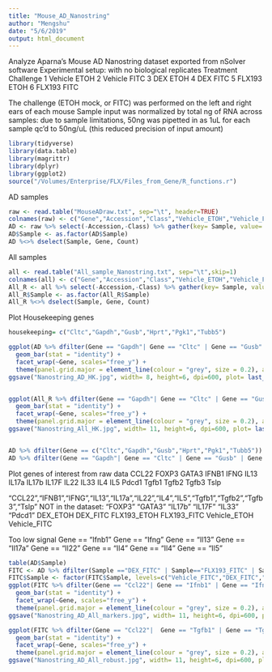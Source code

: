 ```yaml
---
title: "Mouse_AD_Nanostring"
author: "Mengshu"
date: "5/6/2019"
output: html_document
---
```


Analyze Aparna's Mouse AD Nanostring dataset exported from nSolver software
Experimental setup: with no biological replicates
	Treatment	Challenge
1	Vehicle	  ETOH
2	Vehicle	  FITC
3	DEX	      ETOH
4	DEX	      FITC
5	FLX193	  ETOH
6	FLX193	  FITC

The challenge (ETOH mock, or FITC) was performed on the left and right ears of each mouse
Sample input was normalized by total ng of RNA across samples: due to sample limitations, 50ng was pipetted in as 1uL for each sample qc'd to 50ng/uL (this reduced precision of input amount)

```r
library(tidyverse)
library(data.table)
library(magrittr)
library(dplyr)
library(ggplot2)
source("/Volumes/Enterprise/FLX/Files_from_Gene/R_functions.r")
```
AD samples
```r
raw <- read.table("MouseADraw.txt", sep="\t", header=TRUE)
colnames(raw) <- c("Gene","Accession","Class","Vehicle_ETOH","Vehicle_FITC","DEX_ETOH","DEX_FITC","FLX193_ETOH","FLX193_FITC")
AD <- raw %>% select(-Accession,-Class) %>% gather(key= Sample, value= "Count", -Gene) # Both they Key and Value are newly created for the gathered data. Specity the column that doesn't change in the 3rd term with -
AD$Sample <- as.factor(AD$Sample)
AD %<>% dselect(Sample, Gene, Count)
```

All samples
```r
all <- read.table("All_sample_Nanostring.txt", sep="\t",skip=1)
colnames(all) <- c("Gene","Accession","Class","Vehicle_ETOH","Vehicle_FITC","DEX_ETOH","DEX_FITC","FLX193_ETOH","FLX193_FITC","CT26-Tumor","CT26-OVA","CT26-LMP1_Tumor1","CT26-LMP1_Tumor2","3-3_Ctrl","6-1_Treatment")
All_R <- all %>% select(-Accession,-Class) %>% gather(key= Sample, value= "Count", -Gene) # Both they Key and Value are newly created for the gathered data. Specity the column that doesn't change in the 3rd term with -
All_R$Sample <- as.factor(All_R$Sample)
All_R %<>% dselect(Sample, Gene, Count)
```

Plot Housekeeping genes
```r
housekeeping= c("Cltc","Gapdh","Gusb","Hprt","Pgk1","Tubb5")

ggplot(AD %>% dfilter(Gene == "Gapdh"| Gene == "Cltc" | Gene == "Gusb" | Gene == "Hprt" | Gene == "Pgk1" | Gene == "Tubb5"), aes(x=Sample, y= Count,fill=Gene)) +
  geom_bar(stat = "identity") +
  facet_wrap(~Gene, scales="free_y") +
  theme(panel.grid.major = element_line(colour = "grey", size = 0.2), axis.text.x = element_text(angle = 55, hjust = 1),legend.position = "none",plot.margin = unit(c(1,1,1,5), "cm")) +
ggsave("Nanostring_AD_HK.jpg", width= 8, height=6, dpi=600, plot= last_plot(), units = "in")


ggplot(All_R %>% dfilter(Gene == "Gapdh"| Gene == "Cltc" | Gene == "Gusb" | Gene == "Hprt" | Gene == "Pgk1" | Gene == "Tubb5"), aes(x=Sample, y= Count,fill=Gene)) +
  geom_bar(stat = "identity") +
  facet_wrap(~Gene, scales="free_y") +
  theme(panel.grid.major = element_line(colour = "grey", size = 0.2), axis.text.x = element_text(angle = 55, hjust = 1),legend.position = "none",plot.margin = unit(c(1,1,1,5), "cm")) +
ggsave("Nanostring_All_HK.jpg", width= 11, height=6, dpi=600, plot= last_plot(), units = "in")


AD %>% dfilter(Gene == c("Cltc","Gapdh","Gusb","Hprt","Pgk1","Tubb5"))
AD %>% dfilter(Gene == "Gapdh"| Gene == "Cltc" | Gene == "Gusb" | Gene == "Hprt" | Gene == "Pgk1" | Gene == "Tubb5")

```
Plot genes of interest from raw data
CCL22
FOXP3
GATA3
IFNB1
IFNG
IL13
IL17a
IL17b
IL17F
IL22
IL33
IL4
IL5
Pdcd1
Tgfb1
Tgfb2
Tgfb3
Tslp

"CCL22","IFNB1","IFNG","IL13","IL17a","IL22","IL4","IL5","Tgfb1","Tgfb2","Tgfb3","Tslp"
NOT in the dataset: "FOXP3" "GATA3" "IL17b" "IL17F" "IL33" "Pdcd1"
DEX_ETOH     DEX_FITC  FLX193_ETOH  FLX193_FITC Vehicle_ETOH Vehicle_FITC

Too low signal
Gene == "Ifnb1" 
Gene == "Ifng" 
Gene == "Il13" 
Gene == "Il17a" 
Gene == "Il22" 
Gene == "Il4" 
Gene == "Il4" 
Gene == "Il5" 
```r
table(AD$Sample)
FITC <- AD %>% dfilter(Sample =="DEX_FITC" | Sample=="FLX193_FITC" | Sample=="Vehicle_FITC")
FITC$Sample <- factor(FITC$Sample, levels=c("Vehicle_FITC","DEX_FITC","FLX193_FITC"))
ggplot(FITC %>% dfilter(Gene == "Ccl22"| Gene == "Ifnb1" | Gene == "Ifng" | Gene == "Il13" | Gene == "Il17a" | Gene == "Il22"| Gene == "Il4" | Gene == "Il4" | Gene == "Il5" | Gene == "Tgfb1" | Gene == "Tgfb2" | Gene == "Tgfb3" | Gene == "Tslp"), aes(x=Sample, y= Count,fill=Gene)) +
  geom_bar(stat = "identity") +
  facet_wrap(~Gene, scales="free_y") +
  theme(panel.grid.major = element_line(colour = "grey", size = 0.2), axis.text.x = element_text(angle = 55, hjust = 1),legend.position = "none",plot.margin = unit(c(1,1,1,5), "cm")) +
ggsave("Nanostring_AD_All_markers.jpg", width= 11, height=6, dpi=600, plot= last_plot(), units = "in")

ggplot(FITC %>% dfilter(Gene == "Ccl22"|  Gene == "Tgfb1" | Gene == "Tgfb2" | Gene == "Tgfb3" | Gene == "Tslp"), aes(x=Sample, y= Count,fill=Gene)) +
  geom_bar(stat = "identity") +
  facet_wrap(~Gene, scales="free_y") +
  theme(panel.grid.major = element_line(colour = "grey", size = 0.2), axis.text.x = element_text(angle = 55, hjust = 1),legend.position = "none",plot.margin = unit(c(1,1,1,5), "cm")) +
ggsave("Nanostring_AD_All_robust.jpg", width= 11, height=6, dpi=600, plot= last_plot(), units = "in")
```

